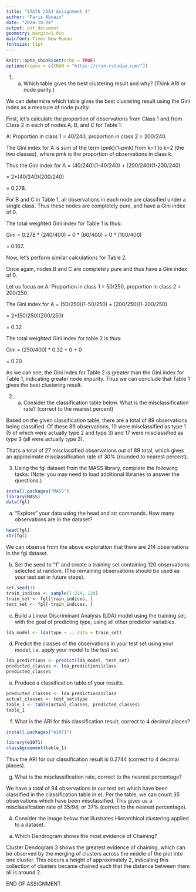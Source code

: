 ```yaml
---
title: "STATS 2DA3 Assignment 3"
author: "Faris Abuain"
date: "2024-10-28"
output: pdf_document
geometry: margin=1.0in
mainfont: Times New Roman
fontsize: 11pt
---
```


```r
knitr::opts_chunk$set(echo = TRUE)
options(repos = c(CRAN = "https://cran.rstudio.com/"))
```


1. a) Which table gives the best clustering result and why? (Think ARI or node purity.)

We can determine which table gives the best clustering result using the Gini index as a measure of node purity. 

First, let's calculate the proportion of observations from Class 1 and from Class 2 in each of nodes A, B, and C for Table 1:

A: Proportion in class 1 = 40/240, proportion in class 2 = 200/240.

The Gini index for A is sum of the term (pmk)(1-pmk) from k=1 to k=2 (the two classes), where pmk is the proportion of observations in class k.

Thus the Gini index for A = (40/240)(1-40/240) + (200/240)(1-200/240) 

= 2*(40/240)(200/240)

= 0.278.

For B and C in Table 1, all observations in each node are classified under a single class. Thus these nodes are completely pure, and have a Gini index of 0.

The total weighted Gini index for Table 1 is thus:

Gini = 0.278 * (240/400) + 0 * (60/400) + 0 * (100/400)

= 0.167.

Now, let's perform similar calculations for Table 2. 

Once again, nodes B and C are completely pure and thus have a Gini index of 0.

Let us focus on A: Proportion in class 1 = 50/250, proportion in class 2 = 200/250. 

The Gini index for A = (50/250)(1-50/250) + (200/250)(1-200/250)

= 2*(50/250)(200/250)

= 0.32

The total weighted Gini index for table 2 is thus:

Gini = (250/400) * 0.32 + 0 + 0

= 0.20

As we can see, the Gini index for Table 2 is greater than the Gini index for Table 1, indicating greater node impurity. Thus we can conclude that Table 1 gives the best clustering result.


2. a) Consider the classification table below. What is the misclassification rate? (correct to the nearest percent)

Based on the given classification table, there are a total of 89 observations being classified. Of these 89 observations, 10 were misclassified as type 1 (5 of which were actually type 2 and type 3) and 17 were misclassified as type 3 (all were actually type 3). 

That's a total of 27 misclassified observations out of 89 total, which gives an approximate misclassification rate of 30% (rounded to nearest percent).


3. Using the fgl dataset from the MASS library, complete the following tasks:
(Note: you may need to load additional libraries to answer the questions.)

```r
install.packages("MASS")
library(MASS)
data(fgl)
```


a) “Explore” your data using the head and str commands. How many observations are in the dataset?

```r
head(fgl)
str(fgl)
```

We can observe from the above exploration that there are 214 observations in the fgl dataset.


b) Set the seed to “1” and create a training set containing 120 observations selected at random. (The remaining observations should be used as your test set in future steps).

```r
set.seed(1)
train_indices <- sample(1:214, 120)
train_set <- fgl[train_indices, ]               
test_set <- fgl[-train_indices, ]  
```


c) Build a Linear Discriminant Analysis (LDA) model using the training set, with the goal of predicting type, using all other predictor variables.

```r
lda_model <- lda(type ~ ., data = train_set)
```


d) Predict the classes of the observations in your test set using your model, i.e. apply your model to the test set.

```r
lda_predictions <- predict(lda_model, test_set)
predicted_classes <- lda_predictions$class
predicted_classes
```


e) Produce a classification table of your results.

```r
predicted_classes <- lda_predictions$class
actual_classes <- test_set$type
table_1 <- table(actual_classes, predicted_classes)
table_1
```


f) What is the ARI for this classification result, correct to 4 decimal places?

```r
install.packages("e1071")
```

```r
library(e1071)
classAgreement(table_1)
```

Thus the ARI for our classification result is 0.2744 (correct to 4 decimal places).


g) What is the misclassification rate, correct to the nearest percentage?

We have a total of 94 observations in our test set which have been classified in the classification table in e). Per the table, we can count 35 observations which have been misclassified. This gives us a misclassifcation rate of 35/94, or 37% (correct to the nearest percentage).


4. Consider the image below that illustrates Hierarchical clustering applied to
a dataset.


a) Which Dendrogram shows the most evidence of Chaining?

Cluster Dendogram 3 shows the greatest evidence of chaining, which can be observed by the merging of clusters across the middle of the plot into one cluster. This occurs a height of approximately 2, indicating this collection of clusters became chained such that the distance between them all is around 2. 


END OF ASSIGNMENT.